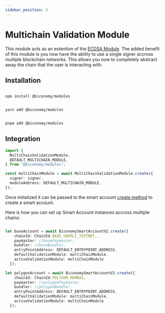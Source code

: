 ```yaml
---
sidebar_position: 3
---
```


# Multichain Validation Module

This module acts as an extention of the [ECDSA Module](/Modules/ecdsa). The added benefit of this module is you now have the ability to use a single signer accross multiple blockchain networks. This allows you now to completely abstract away the chain that the user is interacting with.

## Installation


<Tabs>
<TabItem value="js" label="npm">

```bash

npm install @biconomy/modules

```

</TabItem>
<TabItem value="py" label="yarn">

```bash

yarn add @biconomy/modules

```

</TabItem>
<TabItem value="java" label="pnpm">

```bash

pnpm add @biconomy/modules

```

</TabItem>
</Tabs>

## Integration

```typescript
import {
  MultiChainValidationModule,
  DEFAULT_MULTICHAIN_MODULE,
} from "@biconomy/modules";

const multiChainModule = await MultiChainValidationModule.create({
  signer: signer,
  moduleAddress: DEFAULT_MULTICHAIN_MODULE,
});
```

Once initialized it can be passed to the smart account [create method](/Account/methods/create) to create a smart account.

Here is how you can set up Smart Account instances accross multiple chains:

```ts

let baseAccount = await BiconomySmartAccountV2.create({
    chainId: ChainId.BASE_GOERLI_TESTNET,
    paymaster: //basePaymaster,
    bundler: //baseBundler,
    entryPointAddress: DEFAULT_ENTRYPOINT_ADDRESS,
    defaultValidationModule: multiChainModule,
    activeValidationModule: multiChainModule
  });

let polygonAccount = await BiconomySmartAccountV2.create({
    chainId: ChainId.POLYGON_MUMBAI,
    paymaster: //polygonPaymaster,
    bundler: //polygonBundler,
    entryPointAddress: DEFAULT_ENTRYPOINT_ADDRESS,
    defaultValidationModule: multiChainModule,
    activeValidationModule: multiChainModule
  });

```
